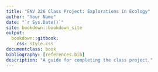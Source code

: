 ```yaml
---
title: "ENV 226 Class Project: Explorations in Ecology"
author: "Your Name"
date: "`r Sys.Date()`"
site: bookdown::bookdown_site
output:
  bookdown::gitbook:
    css: style.css
documentclass: book
bibliography: [references.bib]
description: "A guide for completing the class project."
---
```

